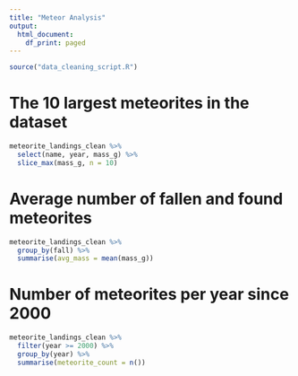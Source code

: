 ```yaml
---
title: "Meteor Analysis"
output:
  html_document:
    df_print: paged
---
```


```r
source("data_cleaning_script.R")
```

# The 10 largest meteorites in the dataset

```r
meteorite_landings_clean %>%
  select(name, year, mass_g) %>%
  slice_max(mass_g, n = 10)
```
# Average number of fallen and found meteorites
```r
meteorite_landings_clean %>%
  group_by(fall) %>%
  summarise(avg_mass = mean(mass_g))
```

# Number of meteorites per year since 2000
```r
meteorite_landings_clean %>%
  filter(year >= 2000) %>%
  group_by(year) %>%
  summarise(meteorite_count = n())
```

